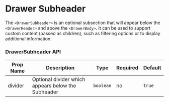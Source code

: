 
# Drawer Subheader

The `<DrawerSubheader>` is an optional subsection that will appear below the `<DrawerHeader>` and above the `<DrawerBody>`. It can be used to support custom content (passed as children), such as filtering options or to display additional information.

### DrawerSubheader API

<Box>

| Prop Name | Description                                        | Type      | Required | Default |
| --------- | -------------------------------------------------- | --------- | -------- | ------- |
| divider   | Optional divider which appears below the Subheader | `boolean` | no       | `true`  |

</Box>
